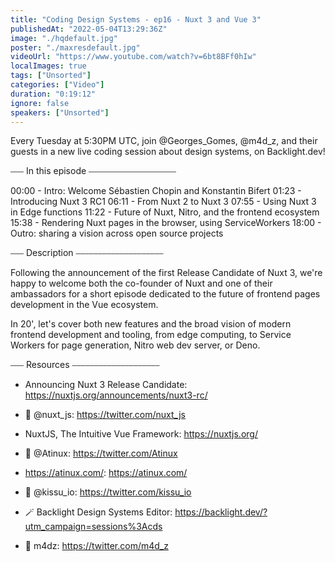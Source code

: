 ```yaml
---
title: "Coding Design Systems - ep16 - Nuxt 3 and Vue 3"
publishedAt: "2022-05-04T13:29:36Z"
image: "./hqdefault.jpg"
poster: "./maxresdefault.jpg"
videoUrl: "https://www.youtube.com/watch?v=6bt8BFf0hIw"
localImages: true
tags: ["Unsorted"]
categories: ["Video"]
duration: "0:19:12"
ignore: false
speakers: ["Unsorted"]
---
```


Every Tuesday at 5:30PM UTC, join @Georges_Gomes, @m4d_z, and their guests in a new live coding session about design systems, on Backlight.dev!

⎯⎯⎯ In this episode ⎯⎯⎯⎯⎯⎯⎯⎯⎯⎯⎯⎯⎯⎯⎯⎯⎯⎯⎯⎯

00:00 - Intro: Welcome Sébastien Chopin and Konstantin Bifert
01:23 - Introducing Nuxt 3 RC1
06:11 - From Nuxt 2 to Nuxt 3
07:55 - Using Nuxt 3 in Edge functions
11:22 - Future of Nuxt, Nitro, and the frontend ecosystem
15:38 - Rendering Nuxt pages in the browser, using ServiceWorkers
18:00 - Outro: sharing a vision across open source projects

⎯⎯⎯ Description ⎯⎯⎯⎯⎯⎯⎯⎯⎯⎯⎯⎯⎯⎯⎯⎯⎯⎯⎯⎯

Following the announcement of the first Release Candidate of Nuxt 3, we're happy to welcome both the co-founder of Nuxt and one of their ambassadors for a short episode dedicated to the future of frontend pages development in the Vue ecosystem.

In 20', let's cover both new features and the broad vision of modern frontend development and tooling, from edge computing, to Service Workers for page generation, Nitro web dev server, or Deno.

⎯⎯⎯ Resources ⎯⎯⎯⎯⎯⎯⎯⎯⎯⎯⎯⎯⎯⎯⎯⎯⎯⎯⎯⎯

- Announcing Nuxt 3 Release Candidate: https://nuxtjs.org/announcements/nuxt3-rc/
- 🐥 @nuxt_js: https://twitter.com/nuxt_js
- NuxtJS, The Intuitive Vue Framework: https://nuxtjs.org/

- 🐥 @Atinux: https://twitter.com/Atinux
- https://atinux.com/: https://atinux.com/

- 🐥 @kissu_io: https://twitter.com/kissu_io

- 🪄 Backlight Design Systems Editor: https://backlight.dev/?utm_campaign=sessions%3Acds
- 🐥 m4dz: https://twitter.com/m4d_z
